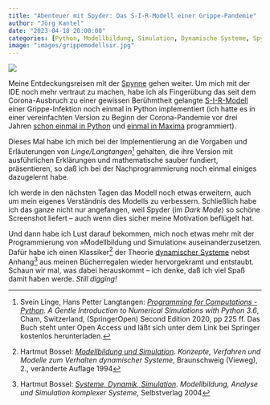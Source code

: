 ```yaml
---
title: "Abenteuer mit Spyder: Das S-I-R-Modell einer Grippe-Pandemie"
author: "Jörg Kantel"
date: "2023-04-18 20:00:00"
categories: [Python, Modellbildung, Simulation, Dynamische Systeme, Spyder]
image: "images/grippemodellsir.jpg"
---
```


[![](images/grippemodellsir-b.jpg)](https://www.flickr.com/photos/schockwellenreiter/52827700899/)

Meine Entdeckungsreisen mit der [Spynne](http://cognitiones.kantel-chaos-team.de/programmierung/python/spyder.html) gehen weiter. Um mich mit der IDE noch mehr vertraut zu machen, habe ich als Fingerübung das seit dem Corona-Ausbruch zu einer gewissen Berühmtheit gelangte [S-I-R-Modell](https://de.wikipedia.org/wiki/SIR-Modell) einer Grippe-Infektion noch einmal in Python implementiert (ich hatte es in einer vereinfachten Version zu Beginn der Corona-Pandemie vor drei Jahren [schon einmal in Python](http://blog.schockwellenreiter.de/2020/03/2020032601.html) und [einmal in Maxima](http://blog.schockwellenreiter.de/2020/03/2020032704.html) programmiert).

Dieses Mal habe ich mich bei der Implementierung an die Vorgaben und Erläuterungen von *Linge/Langtangen*[^1] gehalten, die ihre Version mit ausführlichen Erklärungen und mathematische sauber fundiert, präsentieren, so daß ich bei der Nachprogrammierung noch einmal einiges dazugelernt habe.

[^1]: Svein Linge, Hans Petter Langtangen: *[Programming for Computations - Python](https://link.springer.com/book/10.1007/978-3-030-16877-3). A Gentle Introduction to Numerical Simulations with Python 3.6*, Cham, Switzerland, (SpringerOpen) Second Edition 2020, pp 225 ff. Das Buch steht unter Open Access und läßt sich unter dem Link bei Springer kostenlos herunterladen.

Ich werde in den nächsten Tagen das Modell noch etwas erweitern, auch um mein eigenes Verständnis des Modells zu verbessern. Schließlich habe ich das ganze nicht nur angefangen, weil Spyder (im *Dark Mode*) so schöne Screenshot liefert -- auch wenn dies sicher meine Motivation beflügelt hat.

Und dann habe ich Lust darauf bekommen, mich noch etwas mehr mit der Programmierung von »Modellbildung und Simulation« auseinanderzusetzen. Dafür habe ich einen Klassiker[^2] der Theorie [dynamischer Systeme](https://de.wikipedia.org/wiki/Dynamisches_System) nebst Anhang[^3] aus meinen Bücherregalen wieder hervorgekramt und entstaubt. Schaun wir mal, was dabei herauskommt -- ich denke, daß ich viel Spaß damit haben werde. *Still digging!*

[^2]: Hartmut Bossel: *[Modellbildung und Simulation](https://link.springer.com/book/10.1007/978-3-322-83658-8). Konzepte, Verfahren und Modelle zum Verhalten dynamischer Systeme*, Braunschweig (Vieweg), 2., veränderte Auflage 1994
[^3]: Hartmut Bossel: *[Systeme, Dynamik, Simulation](https://www.bod.de/buchshop/systeme-dynamik-simulation-hartmut-bossel-9783833409844). Modellbildung, Analyse und Simulation komplexer Systeme*, Selbstverlag 2004